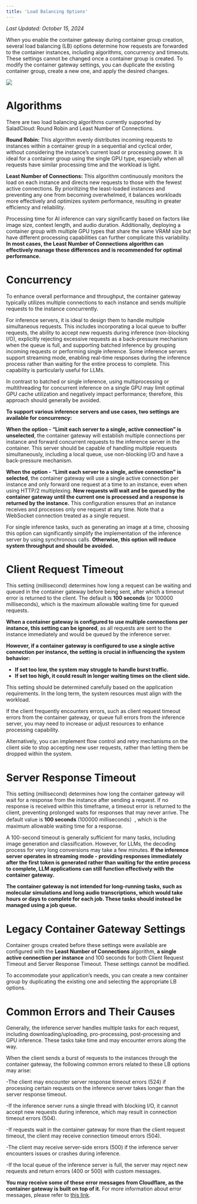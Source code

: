 ```yaml
---
title: 'Load Balancing Options'
---
```


*Last Updated: October 15, 2024*


When you enable the container gateway during container group creation, several load balancing (LB) options determine how
requests are forwarded to the container instances, including algorithms, concurrency and timeouts. These settings cannot
be changed once a container group is created. To modify the container gateway settings, you can duplicate the existing
container group, create a new one, and apply the desired changes.

<img src="/products/sce/gateway/images/load-balancer-options-1.png" />

# Algorithms

There are two load balancing algorithms currently supported by SaladCloud: Round Robin and Least Number of Connections.

**Round Robin:** This algorithm evenly distributes incoming requests to instances within a container group in a
sequential and cyclical order, without considering the instance’s current load or processing power. It is ideal for a
container group using the single GPU type, especially when all requests have similar processing time and the workload is
light.

**Least Number of Connections:** This algorithm continuously monitors the load on each instance and directs new requests
to those with the fewest active connections. By prioritizing the least-loaded instances and preventing any one from
becoming overwhelmed, it balances workloads more effectively and optimizes system performance, resulting in greater
efficiency and reliability.

Processing time for AI inference can vary significantly based on factors like image size, context length, and audio
duration. Additionally, deploying a container group with multiple GPU types that share the same VRAM size but have
different processing capabilities can further complicate this variability. **In most cases, the Least Number of
Connections algorithm can effectively manage these differences and is recommended for optimal performance.**

# Concurrency

To enhance overall performance and throughput, the container gateway typically utilizes multiple connections to each
instance and sends multiple requests to the instance concurrently.

For inference servers, it is ideal to design them to handle multiple simultaneous requests. This includes incorporating
a local queue to buffer requests, the ability to accept new requests during inference (non-blocking I/O), explicitly
rejecting excessive requests as a back-pressure mechanism when the queue is full, and supporting batched inference by
grouping incoming requests or performing single inference. Some inference servers support streaming mode, enabling
real-time responses during the inference process rather than waiting for the entire process to complete. This capability
is particularly useful for LLMs.

In contrast to batched or single inference, using multiprocessing or multithreading for concurrent inference on a single
GPU may limit optimal GPU cache utilization and negatively impact performance; therefore, this approach should generally
be avoided.

**To support various inference servers and use cases, two settings are available for concurrency:**

**When the option - “Limit each server to a single, active connection” is unselected**, the container gateway will
establish multiple connections per instance and forward concurrent requests to the inference server in the container.
This server should be capable of handling multiple requests simultaneously, including a local queue, use non-blocking
I/O and have a back-pressure mechanism.

**When the option - “Limit each server to a single, active connection” is selected**, the container gateway will use a
single active connection per instance and only forward one request at a time to an instance, even when using HTTP/2
multiplexing. **New requests will wait and be queued by the container gateway until the current one is processed and a
response is returned by the instance.** This configuration ensures that an instance receives and processes only one
request at any time. Note that a WebSocket connection treated as a single request.

For single inference tasks, such as generating an image at a time, choosing this option can significantly simplify the
implementation of the inference server by using synchronous calls. **Otherwise, this option will reduce system
throughput and should be avoided.**

# Client Request Timeout

This setting (millisecond) determines how long a request can be waiting and queued in the container gateway before being
sent, after which a timeout error is returned to the client. The default is **100 seconds** (or 100000 milliseconds),
which is the maximum allowable waiting time for queued requests.

**When a container gateway is configured to use multiple connections per instance, this setting can be ignored**, as all
requests are sent to the instance immediately and would be queued by the inference server.

**However, if a container gateway is configured to use a single active connection per instance, the setting is crucial
in influencing the system behavior:**

- **If set too low, the system may struggle to handle burst traffic.**
- **If set too high, it could result in longer waiting times on the client side.**

This setting should be determined carefully based on the application requirements. In the long term, the system
resources must align with the workload.

If the client frequently encounters errors, such as client request timeout errors from the container gateway, or queue
full errors from the inference server, you may need to increase or adjust resources to enhance processing capability.

Alternatively, you can implement flow control and retry mechanisms on the client side to stop accepting new user
requests, rather than letting them be dropped within the system.

# Server Response Timeout

This setting (millisecond) determines how long the container gateway will wait for a response from the instance after
sending a request. If no response is received within this timeframe, a timeout error is returned to the client,
preventing prolonged waits for responses that may never arrive. The default value is **100 seconds** (100000
milliseconds）, which is the maximum allowable waiting time for a response.

A 100-second timeout is generally sufficient for many tasks, including image generation and classification. However, for
LLMs, the decoding process for very long conversions may take a few minutes. **If the inference server operates in
streaming mode - providing responses immediately after the first token is generated rather than waiting for the entire
process to complete, LLM applications can still function effectively with the container gateway.**

**The container gateway is not intended for long-running tasks, such as molecular simulations and long audio
transcriptions, which would take hours or days to complete for each job. These tasks should instead be managed using a
job queue.**

# Legacy Container Gateway Settings

Container groups created before these settings were available are configured with the **Least Number of Connections**
algorithm, **a single active connection per instance** and 100 seconds for both Client Request Timeout and Server
Response Timeout. These settings cannot be modified.

To accommodate your application’s needs, you can create a new container group by duplicating the existing one and
selecting the appropriate LB options.

# Common Errors and Their Causes

Generally, the inference server handles multiple tasks for each request, including downloading/uploading,
pro-processing, post-processing and GPU inference. These tasks take time and may encounter errors along the way.

When the client sends a burst of requests to the instances through the container gateway, the following common errors
related to these LB options may arise:

-The client may encounter server response timeout errors (524) if processing certain requests on the inference server
takes longer than the server response timeout.

-If the inference server runs a single thread with blocking I/O, it cannot accept new requests during inference, which
may result in connection timeout errors (504).

-If requests wait in the container gateway for more than the client request timeout, the client may receive connection
timeout errors (504).

-The client may receive server-side errors (500) if the inference server encounters issues or crashes during inference.

-If the local queue of the inference server is full, the server may reject new requests and return errors (400 or 500)
with custom messages.

**You may receive some of these error messages from Cloudflare, as the container gateway is built on top of it.** For
more information about error messages, please refer to [this link](/products/sce/gateway/error-pages).
